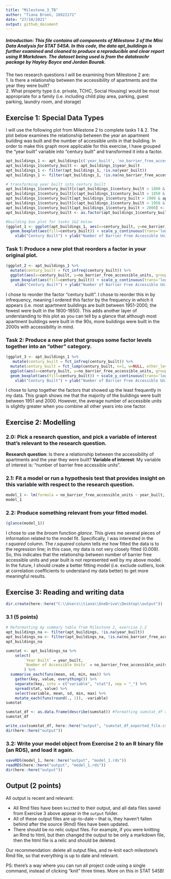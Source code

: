 ```yaml
---
title: "Milestone_3_TB"
author: "Tiana Broen, 16922171"
date: "27/10/2021"
output: github_document
---
```


##### Introduction: This file contains all components of Milestone 3 of the Mini Data Analysis for STAT 545A. In this code, the data *apt_buildings* is further examined and cleaned to produce a reproducible and clear report using R Markdown. The dataset being used is from the *datateachr* package by Hayley Boyce and Jordan Bourak.

The two research questions I will be examining from Milestone 2 are:  
1. Is there a relationship between the accessibility of apartments and the year they were built?  
2. What property type (i.e. private, TCHC, Social Housing) would be most appropriate for a family (i.e. including child play area, parking, guest parking, laundry room, and storage)

## Exercise 1: Special Data Types

I will use the following plot from Milestone 2 to complete tasks 1 & 2. The plot below examines the relationship between the year an apartment building was built and the number of accessible units in that building. In order to make this graph more applicable for this exercise, I have grouped the "year built" variable into "century built" and transformed it into a factor.
```r
apt_buildings_1 <- apt_buildings[c('year_built', 'no_barrier_free_accessible_units')] #new dataframe with only the variables I need for this exercise
apt_buildings_1$century_built <- apt_buildings_1$year_built
apt_buildings_1 <- filter(apt_buildings_1, !is.na(year_built))
apt_buildings_1 <- filter(apt_buildings_1, !is.na(no_barrier_free_accessible_units))

# transforming year built into century built
apt_buildings_1$century_built[c(apt_buildings_1$century_built > 1800 & apt_buildings_1$century_built <= 1850)] <- "1800-1850"
apt_buildings_1$century_built[c(apt_buildings_1$century_built > 1850 & apt_buildings_1$century_built <= 1900)] <- "1851-1900"
apt_buildings_1$century_built[apt_buildings_1$century_built > 1900 & apt_buildings_1$century_built <= 1950] <- "1901-1950"
apt_buildings_1$century_built[c(apt_buildings_1$century_built > 1950 & apt_buildings_1$century_built <= 2000)] <- "1951-2000"
apt_buildings_1$century_built[apt_buildings_1$century_built > 2000] <- "2000+"
apt_buildings_1$century_built <- as.factor(apt_buildings_1$century_built)

#building box plot for tasks 1&2 below
(ggplot_1 <- ggplot(apt_buildings_1, aes(x=century_built, y=no_barrier_free_accessible_units, group=century_built)) +
  geom_boxplot(aes(fill=century_built)) + scale_y_continuous(trans='log10') +
    xlab("Century Built") + ylab("Number of Barrier Free Accessible Units") + labs(fill="Century Built"))
```

### Task 1: Produce a new plot that reorders a factor in your original plot.
```r
(ggplot_2 <- apt_buildings_1 %>%
  mutate(century_built = fct_infreq(century_built)) %>%
  ggplot(aes(x=century_built, y=no_barrier_free_accessible_units, group=century_built)) +
  geom_boxplot(aes(fill=century_built)) + scale_y_continuous(trans='log10') +
    xlab("Century Built") + ylab("Number of Barrier Free Accessible Units") + labs(fill="Century Built"))
```
I chose to reorder the factor "century built". I chose to reorder this in by infrequency, meaning I ordered this factor by the frequency in which it appears (i.e. most apartment buildings are built between 1951-2000, the fewest were built in the 1800-1850). This adds another layer of understanding to this plot as you can tell by a glance that although most apartment buildings were built in the 90s, more buildings were built in the 2000s with accessibility in mind.

### Task 2: Produce a new plot that groups some factor levels together into an "other" category.
```r
(ggplot_3 <- apt_buildings_1 %>%
   mutate(century_built = fct_infreq(century_built)) %>%
  mutate(century_built = fct_lump(century_built, n=1, w=NULL, other_level = "Other", ties.method = "min")) %>%
  ggplot(aes(x=century_built, y=no_barrier_free_accessible_units, group=century_built)) +
  geom_boxplot(aes(fill=century_built)) + scale_y_continuous(trans='log10') +
    xlab("Century Built") + ylab("Number of Barrier Free Accessible Units") + labs(fill="Century Built"))
```
 I chose to lump together the factors that showed up the least frequently in my data. This graph shows me that the majority of the buildings were built between 1951 and 2000. However, the average number of accessible units is slightly greater when you combine all other years into one factor.
 
## Exercise 2: Modelling

### 2.0: Pick a research question, and pick a variable of interest that's relevant to the research question.
**Research question**: Is there a relationship between the accessibility of apartments and the year they were built? 
**Variable of interest**: My variable of interest is: "number of barrier free accessible units".

### 2.1: Fit a model or run a hypothesis test that provides insight on this variable with respect to the research question. 
```r
model_1 <- lm(formula = no_barrier_free_accessible_units ~ year_built, data = apt_buildings)
model_1
```
### 2.2: Produce something relevant from your fitted model.

```r
(glance(model_1))
```
I chose to use the *broom* function *glance*. This gives me several pieces of information related to the model fit. Specifically, I was interested in the *r.squared* column. The *r.squared* column tells me how fitted the data is to the regression line; in this case, my data is not very closely fitted (0.009). So, this indicates that the relationship between number of barrier free accessible units and year built is not represented well by my above model. In the future, I should create a better fitting model (i.e. exclude outliers, look at correlation coefficients to understand my data better) to get more meaningful results.

## Exercise 3: Reading and writing data
```r
dir.create(here::here("C:\\Users\\tiana\\OneDrive\\Desktop\\output"))
```

### 3.1 (5 points)
```r
# Reformatting my summary table from Milestone 2, exercise 1.2
apt_buildings_na <- filter(apt_buildings, !is.na(year_built))
apt_buildings_na <- filter(apt_buildings_na, !is.na(no_barrier_free_accessible_units))
apt_buildings_na

sumstat <- apt_buildings_na %>%
    select(
        `Year Built` = year_built,
        `Number of Accessible Units` = no_barrier_free_accessible_units
        ) %>%
  summarise_each(funs(mean, sd, min, max)) %>%
    gather(key, value, everything()) %>% 
    separate(key, into = c("variable", "stat"), sep = "_") %>%
    spread(stat, value) %>%
    select(variable, mean, sd, min, max) %>%
    mutate_each(funs(round(., 1)), -variable)
sumstat

sumstat_df <- as.data.frame(describe(sumstat)) #formatting sumstat_df as a dataframe to export to .csv file
sumstat_df

write_csv(sumstat_df, here::here("output", "sumstat_df_exported_file.csv"))
dir(here::here("output"))
```

### 3.2: Write your model object from Exercise 2 to an R binary file (an RDS), and load it again.
```r
saveRDS(model_1, here::here("output", "model_1.rds"))
readRDS(here::here("output", "model_1.rds"))
dir(here::here("output"))
```
## Output (2 points)

All output is recent and relevant: 

- All Rmd files have been `knit`ted to their output, and all data files saved from Exercise 3 above appear in the `output` folder. 
- All of these output files are up-to-date -- that is, they haven't fallen behind after the source (Rmd) files have been updated.
- There should be no relic output files. For example, if you were knitting an Rmd to html, but then changed the output to be only a markdown file, then the html file is a relic and should be deleted. 

Our recommendation: delete all output files, and re-knit each milestone's Rmd file, so that everything is up to date and relevant. 

PS: there's a way where you can run all project code using a single command, instead of clicking "knit" three times. More on this in STAT 545B!